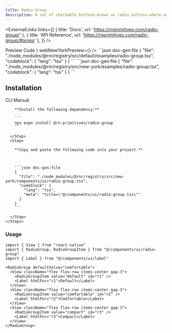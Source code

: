 ```yaml
---
title: Radio Group
description: A set of checkable buttons—known as radio buttons—where no more than one of the buttons can be checked at a time.
---
```



<ExternalLinks
  links={[
    { title: 'Docs', url: 'https://rnprimitives.com/radio-group/' },
    { title: 'API Reference', url: 'https://rnprimitives.com/radio-group/#props' },
  ]}
/>

<div className="h-5"/>

<SectionTabs defaultValue="preview">
  <SectionTabsList>
    <SectionTabsTrigger value="preview">Preview</SectionTabsTrigger>
    <SectionTabsTrigger value="code">Code</SectionTabsTrigger>
  </SectionTabsList>
  <SectionTabsContent value="preview">
    <PreviewCard 
      copyContent={radioGroupPreview} 
      webPreview={<RadioGroupPreview />}
      webNewYorkPreview={<RadioGroupNewYorkPreview />}
    />
  </SectionTabsContent>
  <SectionTabsContent value="code">
    <ShowIfStyle style="default">
    ```json doc-gen:file
    {
      "file": "./node_modules/@rnr/registry/src/default/examples/radio-group.tsx",
      "codeblock": {
        "lang": "tsx"
      }
    }
    ```
    </ShowIfStyle>
    <ShowIfStyle style="new-york">
    ```json doc-gen:file
    {
      "file": "./node_modules/@rnr/registry/src/new-york/examples/radio-group.tsx",
      "codeblock": {
        "lang": "tsx"
      }
    }
    ```
    </ShowIfStyle>
  </SectionTabsContent>
</SectionTabs>


## Installation

<SectionTabs defaultValue="cli">
  <SectionTabsList>
    <SectionTabsTrigger id="cli" value="cli">CLI</SectionTabsTrigger>
    <SectionTabsTrigger id="manual" value="manual">Manual</SectionTabsTrigger>
  </SectionTabsList>
  <SectionTabsContent value="cli">
     <CommandTabs args={["add", "radio-group"]}/>
  </SectionTabsContent>
  <SectionTabsContent value="manual">
    <Steps> 
      <Step>
 
        **Install the following dependency:**

        ```
        npx expo install @rn-primitives/radio-group
        ```

      </Step>
      <Step>
 
        **Copy and paste the following code into your project.**



        ```json doc-gen:file
        {
          "file": "./node_modules/@rnr/registry/src/new-york/components/ui/radio-group.tsx",
          "codeblock": {
            "lang": "tsx",
            "meta": "title=\"@/components/ui/radio-group.tsx\""
          }
        }
        ```
 
      </Step>
    </Steps>

  </SectionTabsContent>
</SectionTabs>

### Usage

```tsx
import { View } from "react-native"
import { RadioGroup, RadioGroupItem } from "@/components/ui/radio-group"
import { Label } from "@/components/ui/label"
```

```tsx
<RadioGroup defaultValue="comfortable">
  <View className="flex flex-row items-center gap-3">
    <RadioGroupItem value="default" id="r1" />
    <Label htmlFor="r1">Default</Label>
  </View>
  <View className="flex flex-row items-center gap-3">
    <RadioGroupItem value="comfortable" id="r2" />
    <Label htmlFor="r2">Comfortable</Label>
  </View>
  <View className="flex flex-row items-center gap-3">
    <RadioGroupItem value="compact" id="r3" />
    <Label htmlFor="r3">Compact</Label>
  </View>
</RadioGroup>
```

